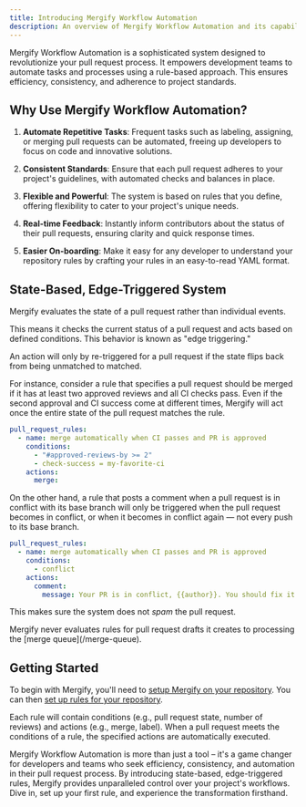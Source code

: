 ```yaml
---
title: Introducing Mergify Workflow Automation
description: An overview of Mergify Workflow Automation and its capabilities to supercharge your pull request process.
---
```



Mergify Workflow Automation is a sophisticated system designed to revolutionize
your pull request process. It empowers development teams to automate tasks and
processes using a rule-based approach. This ensures efficiency, consistency,
and adherence to project standards.

## Why Use Mergify Workflow Automation?

1. **Automate Repetitive Tasks**: Frequent tasks such as labeling, assigning,
   or merging pull requests can be automated, freeing up developers to focus on
   code and innovative solutions.

2. **Consistent Standards**: Ensure that each pull request adheres to your
   project's guidelines, with automated checks and balances in place.

3. **Flexible and Powerful**: The system is based on rules that you define,
   offering flexibility to cater to your project's unique needs.

4. **Real-time Feedback**: Instantly inform contributors about the status of
   their pull requests, ensuring clarity and quick response times.

5. **Easier On-boarding**: Make it easy for any developer to understand your
   repository rules by crafting your rules in an easy-to-read YAML format.

## State-Based, Edge-Triggered System

Mergify evaluates the state of a pull request rather than individual events.

This means it checks the current status of a pull request and acts based on
defined conditions. This behavior is known as "edge triggering."

An action will only by re-triggered for a pull request if the state flips back
from being unmatched to matched.

For instance, consider a rule that specifies a pull request should be merged if
it has at least two approved reviews and all CI checks pass. Even if the second
approval and CI success come at different times, Mergify will act once the
entire state of the pull request matches the rule.

```yaml
pull_request_rules:
  - name: merge automatically when CI passes and PR is approved
    conditions:
      - "#approved-reviews-by >= 2"
      - check-success = my-favorite-ci
    actions:
      merge:
```

On the other hand, a rule that posts a comment when a pull request is in
conflict with its base branch will only be triggered when the pull request
becomes in conflict, or when it becomes in conflict again — not every push to
its base branch.

```yaml
pull_request_rules:
  - name: merge automatically when CI passes and PR is approved
    conditions:
      - conflict
    actions:
      comment:
        message: Your PR is in conflict, {{author}}. You should fix it.
```

This makes sure the system does not *spam* the pull request.

<Info>
  Mergify never evaluates rules for pull request drafts it creates to
  processing the [merge queue](/merge-queue).
</Info>

## Getting Started

To begin with Mergify, you'll need to [setup Mergify on your
repository](/getting-started). You can then [set up rules for your
repository](writing-your-first-rule).

Each rule will contain conditions (e.g., pull request state, number of reviews)
and actions (e.g., merge, label). When a pull request meets the conditions of a
rule, the specified actions are automatically executed.

Mergify Workflow Automation is more than just a tool – it's a game changer for
developers and teams who seek efficiency, consistency, and automation in their
pull request process. By introducing state-based, edge-triggered rules, Mergify
provides unparalleled control over your project's workflows. Dive in, set up
your first rule, and experience the transformation firsthand.
